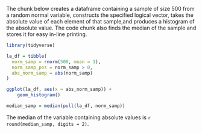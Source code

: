 The chunk below creates a dataframe containing a sample of size 500 from a 
random normal variable, constructs the specified logical vector, takes the 
absolute value of each element of that sample,and produces a histogram of 
the absolute value. The code chunk also finds the median of the sample and
stores it for easy in-line printing.

```r
library(tidyverse)

la_df = tibble(
  norm_samp = rnorm(500, mean = 1),
  norm_samp_pos = norm_samp > 0,
  abs_norm_samp = abs(norm_samp)
)

ggplot(la_df, aes(x = abs_norm_samp)) + 
	geom_histogram()

median_samp = median(pull(la_df, norm_samp))
```

The median of the variable containing absolute values is 
`r round(median_samp, digits = 2)`.